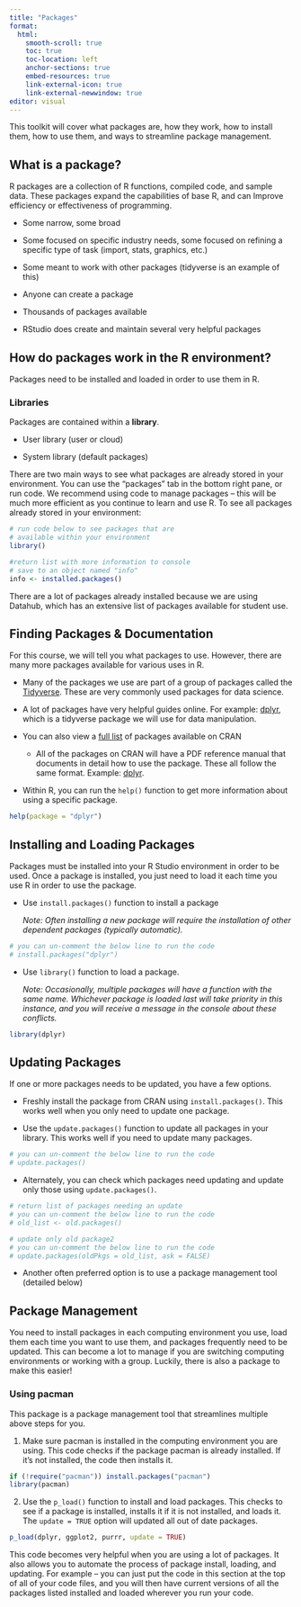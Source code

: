```yaml
---
title: "Packages"
format: 
  html:
    smooth-scroll: true
    toc: true
    toc-location: left
    anchor-sections: true
    embed-resources: true
    link-external-icon: true
    link-external-newwindow: true
editor: visual
---
```


This toolkit will cover what packages are, how they work, how to install them, how to use them, and ways to streamline package management.

## What is a package?

R packages are a collection of R functions, compiled code, and sample data. These packages expand the capabilities of base R, and can Improve efficiency or effectiveness of programming.

-   Some narrow, some broad

-   Some focused on specific industry needs, some focused on refining a specific type of task (import, stats, graphics, etc.)

-   Some meant to work with other packages (tidyverse is an example of this)

-   Anyone can create a package

-   Thousands of packages available

-   RStudio does create and maintain several very helpful packages

## How do packages work in the R environment?

Packages need to be installed and loaded in order to use them in R.

### Libraries

Packages are contained within a **library**.

-   User library (user or cloud)

-   System library (default packages)

There are two main ways to see what packages are already stored in your environment. You can use the "packages" tab in the bottom right pane, or run code. We recommend using code to manage packages -- this will be much more efficient as you continue to learn and use R. To see all packages already stored in your environment:

```r
# run code below to see packages that are 
# available within your environment
library()

#return list with more information to console
# save to an object named "info"
info <- installed.packages()
```

There are a lot of packages already installed because we are using Datahub, which has an extensive list of packages available for student use.

## Finding Packages & Documentation

For this course, we will tell you what packages to use. However, there are many more packages available for various uses in R.

-   Many of the packages we use are part of a group of packages called the [Tidyverse](https://www.tidyverse.org/packages/). These are very commonly used packages for data science.

-   A lot of packages have very helpful guides online. For example: [dplyr](https://dplyr.tidyverse.org), which is a tidyverse package we will use for data manipulation.

-   You can also view a [full list](https://cran.r-project.org/web/packages/available_packages_by_date.html) of packages available on CRAN

    -   All of the packages on CRAN will have a PDF reference manual that documents in detail how to use the package. These all follow the same format. Example: [dplyr](https://cloud.r-project.org/web/packages/dplyr/dplyr.pdf).

-   Within R, you can run the `help()` function to get more information about using a specific package.

```r

help(package = "dplyr")

```

## Installing and Loading Packages

Packages must be installed into your R Studio environment in order to be used. Once a package is installed, you just need to load it each time you use R in order to use the package.

-   Use `install.packages()` function to install a package

    *Note: Often installing a new package will require the installation of other dependent packages (typically automatic).*

```r
# you can un-comment the below line to run the code
# install.packages("dplyr")
```

-   Use `library()` function to load a package.

    *Note: Occasionally, multiple packages will have a function with the same name. Whichever package is loaded last will take priority in this instance, and you will receive a message in the console about these conflicts.*

```r
library(dplyr)
```

## Updating Packages

If one or more packages needs to be updated, you have a few options.

-   Freshly install the package from CRAN using `install.packages()`. This works well when you only need to update one package.

-   Use the `update.packages()` function to update all packages in your library. This works well if you need to update many packages.

```r

# you can un-comment the below line to run the code
# update.packages()

```

-   Alternately, you can check which packages need updating and update only those using `update.packages()`.

```r

# return list of packages needing an update
# you can un-comment the below line to run the code
# old_list <- old.packages()

# update only old package2
# you can un-comment the below line to run the code
# update.packages(oldPkgs = old_list, ask = FALSE)

```

-   Another often preferred option is to use a package management tool (detailed below)

## Package Management

You need to install packages in each computing environment you use, load them each time you want to use them, and packages frequently need to be updated. This can become a lot to manage if you are switching computing environments or working with a group. Luckily, there is also a package to make this easier!

### Using pacman

This package is a package management tool that streamlines multiple above steps for you.

1.  Make sure pacman is installed in the computing environment you are using. This code checks if the package pacman is already installed. If it's not installed, the code then installs it.

```r

if (!require("pacman")) install.packages("pacman")
library(pacman)

```

2.  Use the `p_load()` function to install and load packages. This checks to see if a package is installed, installs it if it is not installed, and loads it. The `update = TRUE` option will updated all out of date packages.

```r

p_load(dplyr, ggplot2, purrr, update = TRUE)

```

This code becomes very helpful when you are using a lot of packages. It also allows you to automate the process of package install, loading, and updating. For example -- you can just put the code in this section at the top of all of your code files, and you will then have current versions of all the packages listed installed and loaded wherever you run your code.
